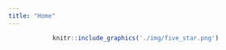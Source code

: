 ```yaml
---
title: "Home"
---
```



<div align="center">


```r
knitr::include_graphics('./img/five_star.png')
```

